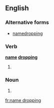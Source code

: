 ==English==

===Alternative forms===
* [[namedropping]]

===Verb===
'''[[name]] [[dropping]]'''

# {{present participle of|name drop}} {{alternative spelling of|name-dropping}}

===Noun===
{{en-noun|head=[[name]] [[dropping]]}}
# {{alternative form of|name-dropping}}

[[fr:name dropping]]